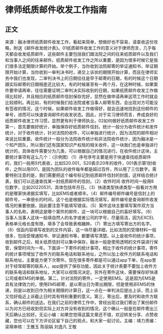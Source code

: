 # 律师纸质邮件收发工作指南
## 正文
来源：融冰律师纸质邮件收发工作，看起来简单，想做好也不容易，请查收这份攻略，附送《邮件收发统计表》。01纸质邮件收发工作的意义对于律师而言，几乎每天都会收发纸质邮件，这些邮件主要包括我们跟法院之间的往来纸质邮件以及我们和当事人之间的往来邮件。纸质邮件收发工作之所以重要，是因为很多时候它是我们很多法定期限计算的开始。举个例子，当你收到法院邮寄的举证通知书，举证期限开始计算，当你收到一审判决书时，递交上诉状的期限开始计算，而且在律师实务中我们也发现，二审判决书上的日期往往是早于邮寄的日期，有的时候这个日期跟实际邮寄的日期相差还比较大，有的时候甚至有一两个月，在这种时候，如果案件要申请再审，往往需要证明二审判决实际收到的日期，如果纸质邮件收发工作做得比较好，并且相应的纸质邮件信封保存完好，显然在做申请再审这项工作时就会比较顺利。再比如，有的时候我们给法院或者当事人邮寄东西，会出现对方可能没有签收的情况，这个时候，如果邮件收发工作做得好，就会迅速地找到这份邮件的单号，进而可以快速查询邮件的收发状态。因此，对于实习律师而言，养成良好的纸质邮件收发工作习惯，显然更有利于律师执业。02如何做好纸质邮件收发工作第一，首先要做好统计，单独保存好纸质邮件信封。统计一般分为收件统计和发件统计，对于收件统计，针对法院的收件，可以单独进行统计，因为法院的邮件相对来说比较重要。收件统计一般分为法院收件统计和非法院收件统计，因为融冰是一个知产团队，所以我们还有国家知识产权局的相关收件，这一块我们也是单独进行统计的，具体收件需要分为几类，可以根据自己的情况进行。在收件统计这块，主要统计事项有这么几个：（示例图）（1）序号序号主要是用于快速查找纸质邮件的，我们一般用S代表收，比如S20.001，S20表示20年的收件，001表示第1封收件，之所以用001，是因为团队的收件每年都是超过百件，所以用了三位数字。需要特别注意的是，我们需要把这个编号标记到纸质邮件信封的封面，这样结合统计表，我们可以迅速查找某一封纸质邮件的信封。（2）收件时间 收件时间一般用8位数字，比如20220531，具体包括年月日。（3）快递类型快递类型一般看对方用的是哪家快递据实填写，比如EMS或者顺丰。（4）邮件编号邮件编号是信封上的邮件号，一串很长的时间，这个也是根据实际情况填写，邮件编号是查询邮件收发情况的重要依据，因此要注意不能填写错误。（5）案件这块主要填写案件双方当事人的名称，表明这是哪个案件的邮件，这一块可以根据自己的喜好填写。（6）当事人当事人这块一般填自然人的名字或者公司的字号，尽量简洁，因为EXCEL表格单元格长度有限，填多了会导致表格臃肿。（7）寄出方填写寄出方的名字。（8）信函内容填写收到的文件内容，这一块尽量详细，比如法院的受理材料一般很多，包括受理通知书、举证通知书等，都要填写清楚。以上是收件的统计事项，收到邮件之后，相关纸质信封可以集中保存，融冰一般是使用透明的文件袋进行保管，保管时间为一年。下面讲一下寄件的统计事项，相比于收件的统计事项，寄件的统计事项增加了收件方的联系电话和联系地址，之所以加上收件方的联系电话和联系地址，主要是方便下次寄件。现在很多寄件都是可以通过app下单，在app里对于经常邮寄的联系人，app提供了保存功能，因此关于统计表要不要加上收件方的联系电话和联系地址，大家可以视情况决定。另外在寄件这块，需要保存好快递公司或者EMS的单据。第二，针对法院的寄件，一定使用EMS。这是因为EMS是具有法律效力的，使用EMS邮寄，是以寄出日为寄出期限，但是使用非EMS的快递，则是以收到日作为相关期限的计算日，这一点在一审判决后提出上诉，而上诉又恰好临近上诉截止日时具有特别重要的意义。第三，寄出后，要及时和收件方联系，确认邮件的送达。在我们之前的律师工作中，曾经出现过我们寄出了某份邮件以为对方已经收到但实际上对方并没有收到的情况，这个确认一般是在邮件寄出三天后确认比较好。无讼小编：如果您觉得这篇文章还不错，欢迎转发分享、点赞收藏，您也可以在下方评论区留下自己的观点，和大家一起讨论。主编：靖力责编：梁萌审核：王雅玉 陈丽娟 刘逸凡 王敬